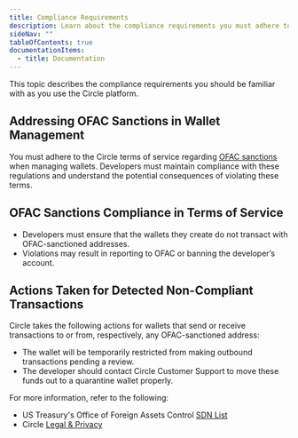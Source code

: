 ---
title: Compliance Requirements
description: Learn about the compliance requirements you must adhere to.
sideNav: ""
tableOfContents: true
documentationItems:
  - title: Documentation
---

This topic describes the compliance requirements you should be familiar with as
you use the Circle platform.

## Addressing OFAC Sanctions in Wallet Management

You must adhere to the Circle terms of service regarding
[OFAC sanctions](https://www.investopedia.com/terms/o/ofac.asp) when managing
wallets. Developers must maintain compliance with these regulations and
understand the potential consequences of violating these terms.

## OFAC Sanctions Compliance in Terms of Service

- Developers must ensure that the wallets they create do not transact with
  OFAC-sanctioned addresses.
- Violations may result in reporting to OFAC or banning the developer’s account.

## Actions Taken for Detected Non-Compliant Transactions

Circle takes the following actions for wallets that send or receive transactions
to or from, respectively, any OFAC-sanctioned address:

- The wallet will be temporarily restricted from making outbound transactions
  pending a review.
- The developer should contact Circle Customer Support to move these funds out
  to a quarantine wallet properly.

For more information, refer to the following:

- US Treasury's Office of Foreign Assets Control
  [SDN List](https://www.treasury.gov/ofac/downloads/sdnlist.pdf)
- Circle [Legal & Privacy](https://www.circle.com/en/legal)
